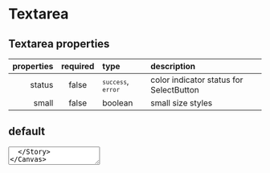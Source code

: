 
<Meta title="Forms/Textarea" component={Textarea} />

# Textarea

## Textarea properties

| properties | required | type                                         | description                             |
| ---------: | :------: | :------------------------------------------- | :-------------------------------------- |
|     status |  false   | <code>`success`</code>, <code>`error`</code> | color indicator status for SelectButton |
|      small |  false   | boolean                                      | small size styles                       |

## default

<Canvas>
  <Story name="default">
    <Textarea />
  </Story>
</Canvas>

## small

<Canvas>
  <Story name="small">
    <Textarea small />
  </Story>
</Canvas>

## status

> `status`: `success | error`

<Canvas>
  <Story name="status">
    {() => {
      const [status, setStatus] = React.useState("success");
      return (
        <GnuiContainer>
          <GnuiContainer>
            <Textarea status={status} />
          </GnuiContainer>
          <Spacer height="1rem" />
          <GnuiContainer>
            <Button
              size="small"
              color={status === "error" ? "danger" : "success"}
              onClick={() =>
                setStatus(status === "danger" ? "success" : "danger")
              }
            >
              Change status
            </Button>
          </GnuiContainer>
        </GnuiContainer>
      );
    }}
  </Story>
</Canvas>
